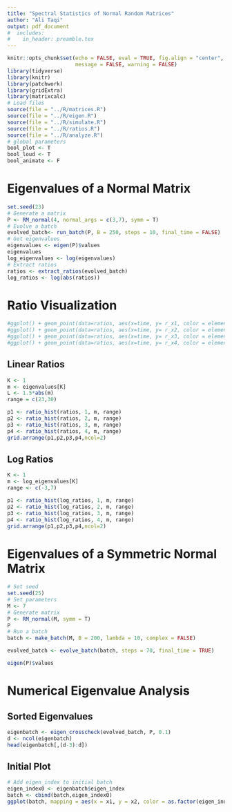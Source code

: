```yaml
---
title: "Spectral Statistics of Normal Random Matrices"
author: "Ali Taqi"
output: pdf_document
#  includes: 
#    in_header: preamble.tex
---
```


```r
knitr::opts_chunk$set(echo = FALSE, eval = TRUE, fig.align = "center", 
                      message = FALSE, warning = FALSE)
library(tidyverse)
library(knitr)
library(patchwork)
library(gridExtra)
library(matrixcalc)
# Load files
source(file = "../R/matrices.R")
source(file = "../R/eigen.R")
source(file = "../R/simulate.R")
source(file = "../R/ratios.R")
source(file = "../R/analyze.R")
# global parameters
bool_plot <- T
bool_loud <- T
bool_animate <- F
```

# Eigenvalues of a Normal Matrix

```r
set.seed(23)
# Generate a matrix
P <- RM_normal(4, normal_args = c(3,7), symm = T)
# Evolve a batch
evolved_batch<- run_batch(P, B = 250, steps = 10, final_time = FALSE)
# Get eigenvalues
eigenvalues <- eigen(P)$values
eigenvalues
log_eigenvalues <- log(eigenvalues)
# Extract ratios
ratios <- extract_ratios(evolved_batch)
log_ratios <- log(abs(ratios))
```

# Ratio Visualization

```r
#ggplot() + geom_point(data=ratios, aes(x=time, y= r_x1, color = element_index))
#ggplot() + geom_point(data=ratios, aes(x=time, y= r_x2, color = element_index))
#ggplot() + geom_point(data=ratios, aes(x=time, y= r_x3, color = element_index))
#ggplot() + geom_point(data=ratios, aes(x=time, y= r_x4, color = element_index))
```

## Linear Ratios

```r
K <- 1
m <- eigenvalues[K]
L <- 1.5*abs(m)
range = c(23,30)
```

```r
p1 <- ratio_hist(ratios, 1, m, range)
p2 <- ratio_hist(ratios, 2, m, range)
p3 <- ratio_hist(ratios, 3, m, range)
p4 <- ratio_hist(ratios, 4, m, range)
grid.arrange(p1,p2,p3,p4,ncol=2)
```

## Log Ratios

```r
K <- 1
m <- log_eigenvalues[K]
range <- c(-3,7)
```

```r
p1 <- ratio_hist(log_ratios, 1, m, range)
p2 <- ratio_hist(log_ratios, 2, m, range)
p3 <- ratio_hist(log_ratios, 3, m, range)
p4 <- ratio_hist(log_ratios, 4, m, range)
grid.arrange(p1,p2,p3,p4,ncol=2)
```

# Eigenvalues of a Symmetric Normal Matrix

```r
# Set seed
set.seed(25)
# Set parameters
M <- 7
# Generate matrix
P <- RM_normal(M, symm = T)
P
# Run a batch
batch <- make_batch(M, B = 200, lambda = 10, complex = FALSE)
```

```r
evolved_batch <- evolve_batch(batch, steps = 70, final_time = TRUE)
```

```r
eigen(P)$values
```

# Numerical Eigenvalue Analysis

## Sorted Eigenvalues

```r
eigenbatch <- eigen_crosscheck(evolved_batch, P, 0.1)
d <- ncol(eigenbatch)
head(eigenbatch[,(d-3):d])
```

## Initial Plot

```r
# Add eigen_index to initial batch
eigen_index0 <- eigenbatch$eigen_index
batch <- cbind(batch,eigen_index0)
ggplot(batch, mapping = aes(x = x1, y = x2, color = as.factor(eigen_index0))) + geom_point()
```

```r

```



